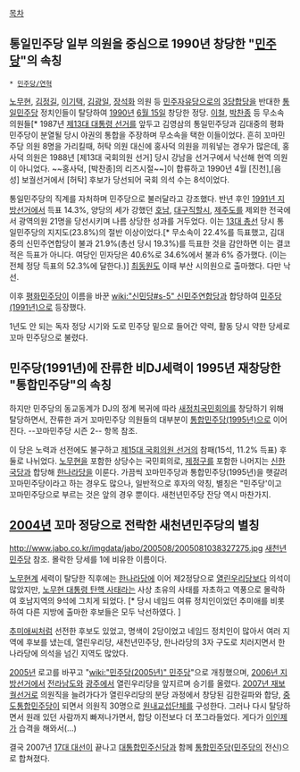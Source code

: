 [[목차]]
== 통일민주당 일부 의원을 중심으로 1990년 창당한 "[[민주당]]"의 속칭 ==
 * [[민주당/연혁]]

[[노무현]], [[김정길]], [[이기택]], [[김광일]], [[장석화]] 의원 등 [[민주자유당]]으로의 [[3당합당]]을 반대한 [[통일민주당]] 정치인들이 탈당하여 [[1990년]] [[6월 15일]] 창당한 정당. [[이철]], [[박찬종]] 등 무소속 의원들[* 1987년 [[제13대 대통령 선거]]를 앞두고 김영삼의 통일민주당과 김대중의 평화민주당이 분열될 당시 야권의 통합을 주장하며 무소속을 택한 이들이었다. 흔히 꼬마민주당 의원 8명을 가리킬때, 허탁 의원 대신에 홍사덕 의원을 끼워넣는 경우가 많은데, 홍사덕 의원은 1988년 [제13대 국회의원 선거] 당시 강남을 선거구에서 낙선해 현역 의원이 아니었다.  ~~홍사덕, [박찬종]의 리즈시절~~]이 합류하고 1990년 4월 [진천],[음성] 보궐선거에서 [허탁] 후보가 당선되어 국회 의석 수는 8석이었다. 

통일민주당의 직계를 자처하며 민주당으로 불러달라고 강조했다. 반년 후인 [[1991년 지방선거]]에서 득표 14.3%, 양당의 세가 강했던 [[호남]], [[대구광역시|대구직할시]], [[제주특별자치도|제주도]]를 제외한 전국에서 광역의원 21명을 당선시키며 나름 상당한 성과를 거두었다. 이는 [[13대 총선]] 당시 통일민주당의 지지도(23.8%)의 절반 이상이었다.[* 무소속이 22.4%를 득표했고, 김대중의 신민주연합당이 불과 21.9%(총선 당시 19.3%)를 득표한 것을 감안하면 이는 결코 적은 득표가 아니다. 여당인 민자당은 40.6%로 34.6%에서 불과 6% 증가했다. (이는 전체 정당 득표의 52.3%에 달한다.)] [[최동원]]도 이때 부산 시의원으로 출마했다. 다만 낙선.  

이후 [[평화민주당]]이 이름을 바꾼 [[wiki:"신민당#s-5" 신민주연합당]]과 합당하여 [[민주당(1991년)]]으로 등장했다.

1년도 안 되는 독자 정당 시기와 도로 민주당 밑으로 들어간 약력, 활동 당시 약한 당세로 꼬마 민주당으로 불렸다. 

== 민주당(1991년)에 잔류한 비DJ세력이 1995년 재창당한 "통합민주당"의 속칭 == 
하지만 민주당의 동교동계가 DJ의 정계 복귀에 따라 [[새정치국민회의]]를 창당하기 위해 탈당하면서, 잔류한 과거 꼬마민주당 의원들의 대부분이 [[통합민주당(1995년)]]으로 이어진다. --꼬마민주당 시즌 2-- 항목 참조. 

이 당은 노력과 선전에도 불구하고 [[제15대 국회의원 선거]]의 참패(15석, 11.2% 득표) 후 둘로 나뉘었다. [[노무현]]을 포함한 상당수는 국민회의로, [[제정구]]를 포함한 나머지는 [[신한국당]]과 합당해 [[한나라당]]을 이룬다. 가끔씩 꼬마민주당과 통합민주당(1995년)을 햇갈려 꼬마민주당이라고 하는 경우도 많으나, 일반적으로 후자의 약칭, 별칭은 "민주당'이고 꼬마민주당으로 부르는 것은 앞의 경우 뿐이다. 새천년민주당 잔당 역시 마찬가지. 

== [[2004년]] 꼬마 정당으로 전락한 새천년민주당의 별칭 ==
http://www.jabo.co.kr/imgdata/jabo/200508/2005081038327275.jpg
[[새천년민주당]] 참조. 몰락한 당세를 1에 비유한 이름이다. 

[[노무현]]계 세력이 탈당한 직후에는 [[한나라당]]에 이어 제2정당으로 [[열린우리당]]보다 의석이 많았지만, [[노무현 대통령 탄핵 사태]]라는 사상 초유의 사태를 자초하고 역풍으로 몰락하여 호남지역의 9석에 그치게 되었다. [* 당시 네임드 여류 정치인이었던 추미애를 비롯하여 다른 지방에 출마한 후보들은 모두 낙선하였다. ]

[[추미애]]씨처럼 선전한 후보도 있었고, 명색이 2당이었고 네임드 정치인이 많아서 여러 지역에 후보를 냈는데, 열린우리당, 새천년민주당, 한나라당의 3자 구도로 치러지면서 한나라당에 의석을 넘긴 지역도 많았다. 

[[2005년]] 로고를 바꾸고 "[[wiki:"민주당(2005년)" 민주당]]"으로 개칭했으며, [[2006년 지방선거]]에서 [[전라남도]]와 [[광주]]에서 열린우리당을 앞지르며 승기를 올렸다. [[2007년 재보궐선거]]로 의원직을 늘려가다가 열린우리당의 분당 과정에서 창당된 김한길파와 합당, [[중도통합민주당]]이 되면서 의원직 30명으로 [[원내교섭단체]]를 구성한다. 그러나 다시 탈당하면서 원래 있던 사람까지 빠져나가면서, 합당 이전보다 더 쪼그라들었다. 게다가 [[이인제]]가 습격을 해와서(...)

결국 2007년 [[17대 대선]]이 끝나고 [[대통합민주신당]]과 함께 [[민주당(2008년)|통합민주당]]([[민주당]]의 전신)으로 합쳐졌다.

